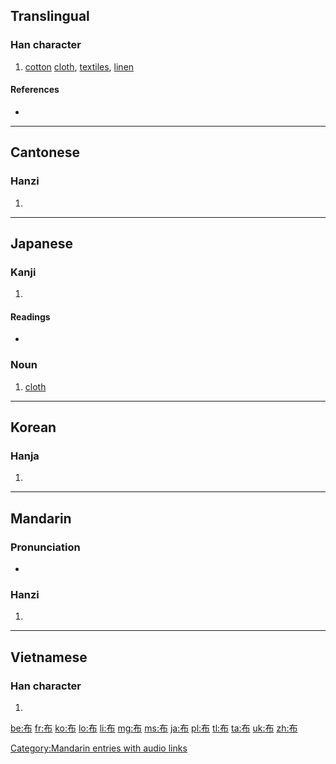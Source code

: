 {{also|佈}}
==Translingual==

===Han character===
{{Han char|rn=50|rad=巾|as=02|sn=5|four=4022<sub>7</sub>|canj=大中月 (KLB)}}

# [[cotton]] [[cloth]], [[textile]]s, [[linen]]

====References====
* {{Han ref|kx=0328.060|dkj=08778|dj=0633.020|hdz=10728.050|uh=5E03|ud=24067|bh=A5AC|bd=42412}}

----

==Cantonese==

===Hanzi===
{{yue-hanzi|jyut=|y=bou3}}

# {{defn|lang=yue|sort=巾02}}

----

==Japanese==

===Kanji===
{{ja-kanji|grade=5|rs=巾02}}

# {{defn|lang=ja|sort=巾02}}

====Readings====
* {{ja-readings|goon=[[ふ]] (fu)|kanon=[[ほ]] (ho)|kun=[[ぬの]] (nuno), [[しく]] (shiku)}}

===Noun===
{{ja-noun|k|hira=ぬの|rom=nuno}} 

# [[cloth]]

----

==Korean==

===Hanja===
{{ko-hanja|hangeul=포|rv=po|mr=p'o}}

# {{defn|lang=ko|sort=巾02}}

----

==Mandarin==

===Pronunciation===
* {{audio|zh-bù.ogg|audio}}

===Hanzi===
{{cmn-hanzi|pin=[[bù]] ([[bu4]])|wg=pu<sup>4</sup>}}

# {{defn|lang=cmn|sort=巾02}}

[[Category:Mandarin entries with audio links]]

----

==Vietnamese==

===Han character===
{{vi-hantu|[[bố]], [[bô]], [[buá]], [[vố]], [[vú]]|rs=巾02}}

# {{defn|lang=vi|sort=巾02}}

[[be:布]]
[[fr:布]]
[[ko:布]]
[[lo:布]]
[[li:布]]
[[mg:布]]
[[ms:布]]
[[ja:布]]
[[pl:布]]
[[tl:布]]
[[ta:布]]
[[uk:布]]
[[zh:布]]